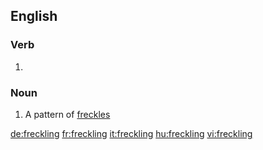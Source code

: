 ==English==

===Verb===
{{head|en|present participle}}

# {{present participle of|freckle|lang=en|nocat=1}}

===Noun===
{{en-noun}}
# A pattern of [[freckles]]

[[de:freckling]]
[[fr:freckling]]
[[it:freckling]]
[[hu:freckling]]
[[vi:freckling]]